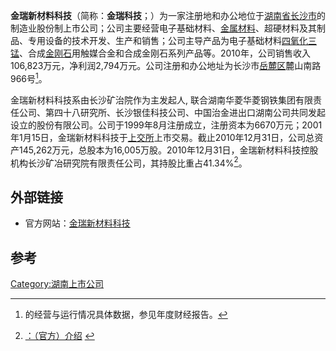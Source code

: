 '''金瑞新材料科技'''（简称：'''金瑞科技'''；{{SSE|600390}}）为一家注册地和办公地位于[[湖南省|湖南省]][[长沙市|长沙市]]的制造业股份制上市公司；公司主要经营电子基础材料、[[金属材料|金属材料]]、超硬材料及其制品、专用设备的技术开发、生产和销售；公司主导产品为电子基础材料[[四氧化三锰|四氧化三锰]]、合成[[金刚石|金刚石]]用触媒合金和合成金刚石系列产品等。2010年，公司销售收入106,823万元，净利润2,794万元。公司注册和办公地址为长沙市[[岳麓区|岳麓区]]麓山南路966号<ref>{{subst:PAGENAME}}的经营与运行情况具体数据，参见{{subst:PAGENAME}}年度财经报告。</ref>。

金瑞新材料科技系由长沙矿治院作为主发起人, 联合湖南华菱华菱钢铁集团有限责任公司、第四十八研究所、长沙银佳科技公司、中国治金进出口湖南公司共同发起设立的股份有限公司。公司于1999年8月注册成立，注册资本为6670万元；2001年1月15日，金瑞新材料科技于[[上海证券交易所|上交所]]上市交易。截止2010年12月31日，公司总资产145,262万元，总股本为16,005万股。2010年12月31日，金瑞新材料科技控股机构长沙矿冶研究院有限责任公司，其持股比重占41.34%<ref>[http://www.king-ray.com.cn/about.asp {{subst:PAGENAME}}：（官方）介绍] {{webarchive|url=https://web.archive.org/web/20120217221451/http://www.king-ray.com.cn/about.asp |date=2012-02-17 }}</ref>。

== 外部链接 ==
* 官方网站：[http://www.king-ray.com.cn 金瑞新材料科技] {{Wayback|url=http://www.king-ray.com.cn/ |date=20120119213146 }}

==参考==
{{reflist}}

[[Category:湖南上市公司|Category:湖南上市公司]]